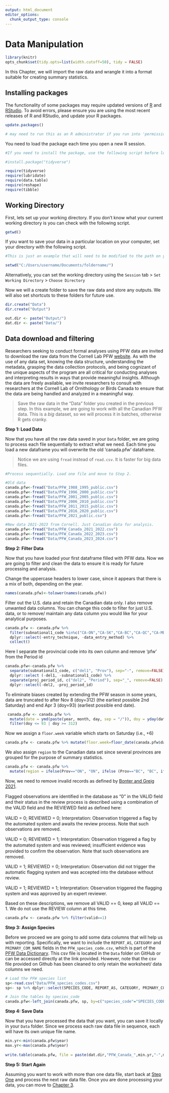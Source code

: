 ```yaml
---
output: html_document
editor_options: 
  chunk_output_type: console
---
```

# Data Manipulation {#Start2}

```r

library(knitr)
opts_chunk$set(tidy.opts=list(width.cutoff=50), tidy = FALSE)

```

In this Chapter, we will import the raw data and wrangle it into a format suitable for creating summary statistics. 

## Installing packages {#Start2.1}

The functionality of some packages may require updated versions of [R](https://www.r-project.org/) and [RStudio](https://www.rstudio.com). To avoid errors, please ensure you are using the most recent releases of R and RStudio, and update your R packages.

```r
update.packages()       

# may need to run this as an R administrator if you run into 'permission denied' issues
```

You need to load the package each time you open a new R session. 

```r
#If you need to install the package, use the following script before loading the package. You only need to install the package once on your computer, and then it will always be available. For example: 

#install.package("tidyverse")

require(tidyverse)
require(lubridate)
require(data.table)
require(reshape)
require(tibble)

```

## Working Directory {#Start2.2}

First, lets set up your working directory. If you don't know what your current working directory is you can check with the following script. 

```r
getwd()
``` 

If you want to save your data in a particular location on your computer, set your directory with the following script. 

```r
#This is just an example that will need to be modified to the path on your computer

setwd("C:/Users/username/Documents/foldername/")
```

Alternatively, you can set the working directory using the `Session` tab > `Set Working Directory` > `Choose Directory` 

Now we will a create folder to save the raw data and store any outputs. We will also set shortcuts to these folders for future use. 

```r
dir.create("Data")
dir.create("Output")

out.dir <- paste("Output/")
dat.dir <- paste("Data/")
```

## Data download and filtering {#Start2.3}

Researchers seeking to conduct formal analyses using PFW data are invited to download the raw data from the Cornell Lab PFW [website](https://feederwatch.org/explore/raw-dataset-requests/). As with the use of any data set, knowing the data structure, understanding the metadata, grasping the data collection protocols, and being cognizant of the unique aspects of the program are all critical for conducting analyses and interpreting results in ways that provide meaningful insights. Although the data are freely available, we invite researchers to consult with researchers at the Cornell Lab of Ornithology or Birds Canada to ensure that the data are being handled and analyzed in a meaningful way.

> Save the raw data in the "Data" folder you created in the previous step. In this example, we are going to work with all the Canadian PFW data. This is a *big* dataset, so we will process it in batches, otherwise R gets cranky.

**Step 1: Load Data**

Now that you have all the raw data saved in your `Data` folder, we are going to process each file sequentially to extract what we need. Each time you load a new dataframe you will overwrite the old 'canada.pfw' dataframe. 

> Notice we are using `fread` instead of `read.csv`. It is faster for big data files. 

```r

#Process sequentially. Load one file and move to Step 2.

#Old data
canada.pfw<-fread("Data/PFW_1988_1995_public.csv")
canada.pfw<-fread("Data/PFW_1996_2000_public.csv")
canada.pfw<-fread("Data/PFW_2001_2005_public.csv")
canada.pfw<-fread("Data/PFW_2006_2010_public.csv")
canada.pfw<-fread("Data/PFW_2011_2015_public.csv")
canada.pfw<-fread("Data/PFW_2016_2020_public.csv")
canada.pfw<-fread("Data/PFW_2021_public.csv")

#New data 2021-2023 from Cornell. Just Canadian data for analysis. 
canada.pfw<-fread("Data/PFW_Canada_2021_2022.csv")
canada.pfw<-fread("Data/PFW_Canada_2022_2023.csv")
canada.pfw<-fread("Data/PFW_Canada_2023_2024.csv")

```

**Step 2: Filter Data** 

Now that you have loaded your first dataframe filled with PFW data. Now we are going to filter and clean the data to ensure it is ready for future processing and analysis. 

Change the uppercase headers to lower case, since it appears that there is a mix of both, depending on the year. 

```r
names(canada.pfw)<-tolower(names(canada.pfw))
```

Filter out the U.S. data and retain the Canadian data only. I also remove unwanted data columns. You can change this code to filter for just U.S. data, or to remove/ maintain any data column you would like for your analytical purposes. 

``` r
canada.pfw <- canada.pfw %>% 
  filter(subnational1_code %in%c("CA-ON","CA-SK","CA-BC","CA-QC","CA-MB","CA-AB","CA-NB","CA-NS","CA-NL","CA-PE","CA-YT","CA-NT")) %>%
  dplyr::select(-entry_technique, -data_entry_method) %>% 
  collect()
```

Here I separate the provincial code into its own column and remove 'pfw' from the Period id

```r
canada.pfw<-canada.pfw %>% 
  separate(subnational1_code, c("del1", "Prov"), sep="-", remove=FALSE) %>% 
  dplyr::select (-del1, -subnational1_code) %>% 
  separate(proj_period_id, c("del2", "Period"), sep="_", remove=FALSE) %>%
  dplyr::select(-del2, -proj_period_id)
```

To eliminate biases created by extending the PFW season in some years, data are truncated to after Nov 8 (doy=312) (the earliest possible 2nd Saturday) and end Apr 3 (doy=93) (earliest possible end date). 

```r
 canada.pfw <- canada.pfw %>%
  mutate(date = ymd(paste(year, month, day, sep = "/")), doy = yday(date)) %>% 
  filter(doy <= 93 | doy >= 312)
```

Now we assign a `floor.week` variable which starts on Saturday (i.e., +6)

```r
canada.pfw <- canada.pfw %>% mutate(floor.week=floor_date(canada.pfw$date,unit="week")+6)
```

We also assign `region` to the Canadian data set since several provinces are grouped for the purpose of summary statistics. 

```r
canada.pfw <- canada.pfw %>% 
  mutate(region = ifelse(Prov=="ON", "ON", ifelse (Prov=="BC", "BC", ifelse(Prov == "AB", "PR", ifelse(Prov=="SK", "PR", ifelse(Prov=="MB", "PR", ifelse(Prov=="QC", "QC", ifelse(Prov=="NB", "AT", ifelse(Prov=="NS", "AT", ifelse(Prov=="PE", "AT", ifelse(Prov=="NL", "AT", ifelse(Prov=="YT", "North", ifelse(Prov=="NT", "North", NA)))))))))))))
```

Now, we need to remove invalid records as defined by [Bonter and Greig 2021](https://www.frontiersin.org/articles/10.3389/fevo.2021.619682/full). 

Flagged observations are identiﬁed in the database as “0” in the VALID ﬁeld and their status in the review process is described using a combination of the VALID ﬁeld and the REVIEWED ﬁeld as deﬁned here:

VALID = 0; REVIEWED = 0; Interpretation: Observation triggered a ﬂag by the automated system and awaits the review process. Note that such observations are removed.

VALID = 0; REVIEWED = 1; Interpretation: Observation triggered a ﬂag by the automated system and was reviewed; insuﬃcient evidence was provided to conﬁrm the observation. Note that such observations are removed.

VALID = 1; REVIEWED = 0; Interpretation: Observation did not trigger the automatic ﬂagging system and was accepted into the database without review.

VALID = 1; REVIEWED = 1; Interpretation: Observation triggered the ﬂagging system and was approved by an expert reviewer.

Based on these descriptions, we remove all VALID == 0, keep all VALID == 1. We do not use the REVIEW column at this time. 

```r
canada.pfw <- canada.pfw %>% filter(valid==1)
```

**Step 3: Assign Species**

Before we proceed we are going to add some data columns that will help us with reporting. Specifically, we want to include the `REPORT_AS`, `CATEGORY` and `PRIMARY_COM_NAME` fields in the `PFW_species_code.csv`, which is part of the [PFW Data Dictionary](https://drive.google.com/file/d/1kHmx2XhA2MJtEyTNMpwqTQEnoa9M7Il2/view). 
This csv file is located in the `Data` folder on GitHub or can be accessed directly at the link provided. However, note that the csv file provided on Github has been cleaned to only retain the worksheet/ data columns we need. 

```r

# Load the PFW species list
sp<-read.csv("Data/PFW_species_codes.csv")
sp<- sp %>% dplyr::select(SPECIES_CODE, REPORT_AS, CATEGORY, PRIMARY_COM_NAME)

# Join the tables by species_code
canada.pfw<-left_join(canada.pfw, sp, by=c("species_code"="SPECIES_CODE"))

```

**Step 4: Save Data**

Now that you have processed the data that you want, you can save it locally in your `Data` folder. Since we process each raw data file in sequence, each will have its own unique file name. 

```r

min.yr<-min(canada.pfw$year)
max.yr<-max(canada.pfw$year)
  
write.table(canada.pfw, file = paste(dat.dir,"PFW_Canada_",min.yr,"-",max.yr, ".csv", sep=""), row.names = FALSE, col.name = TRUE, append = FALSE, quote = FALSE, sep = ",")

```

**Step 5: Start Again**

Assuming you want to work with more than one data file, start back at [Step One](#Start2.3) and process the next raw data file. Once you are done processing your data, you can move to [Chapter 3](#Zero3).
